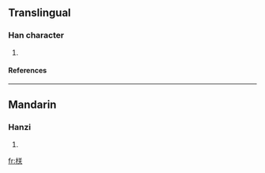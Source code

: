==Translingual==
===Han character===
{{Han char|rn=75|rad=木|as=06|sn=10|four=4893<sub>5</sub>|canj=木廿大 (DTK)}}
# {{defn|Han|sort=木06}}
====References====
{{Han ref|kx=0522.110|dkj=14698|dj=0910.160|hdz=21202.030|uh=681A|ud=26650|bh=D1DA|bd=53722}}

----
==Mandarin==
===Hanzi===
{{cmn-hanzi|pin=[[zhèn]] ([[zhen4]])|wg=chen<sup>4</sup>}}
# {{defn|Mandarin}}

[[fr:栚]]